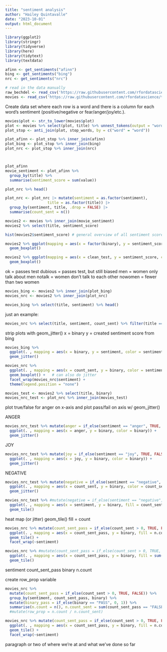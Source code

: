```yaml
---
title: "sentiment analysis"
author: "Hailey Quintavalle"
date: "2023-10-01"
output: html_document
---
```



```r
library(ggplot2)
library(stringr)
library(tidyverse)
library(here)
library(tidytext)
library(textdata)
```


```r
afinn <- get_sentiments("afinn")
bing <- get_sentiments("bing")
nrc <- get_sentiments("nrc")
```

```r
# read in the data manually
raw_bechdel <- read_csv('https://raw.githubusercontent.com/rfordatascience/tidytuesday/master/data/2021/2021-03-09/raw_bechdel.csv')
movies <- read_csv('https://raw.githubusercontent.com/rfordatascience/tidytuesday/master/data/2021/2021-03-09/movies.csv')
```

Create data set where each row is a word and there is a column for each word's sentiment (positive/negative or fear/anger/joy/etc.).

```r
movies$plot <- str_to_lower(movies$plot)
plot <- movies %>% select(plot, title) %>% unnest_tokens(output = "word", input = "plot")
plot_stop <- anti_join(plot, stop_words, by = c("word" = "word"))
```



```r
plot_afinn <- plot_stop %>% inner_join(afinn)
plot_bing <- plot_stop %>% inner_join(bing)
plot_nrc <- plot_stop %>% inner_join(nrc)



plot_afinn
movie_sentiment <- plot_afinn %>% 
  group_by(title) %>%
  summarise(sentiment_score = sum(value))

plot_nrc %>% head()

plot_nrc <- plot_nrc |> mutate(sentiment = as.factor(sentiment),
                   title = as.factor(title)) |>
  group_by(sentiment, title, .drop = FALSE) |>
  summarise(count_sent = n())
```


```r
movies2 <- movies %>% inner_join(movie_sentiment)
movies2 %>% select(title, sentiment_score)
```

```r
hist(movies2$sentiment_score) # general overview of all sentiment scores
```

```r
movies2 %>% ggplot(mapping = aes(x = factor(binary), y = sentiment_score)) +
  geom_boxplot()
```

```r
movies2 %>% ggplot(mapping = aes(x = clean_test, y = sentiment_score, color = clean_test)) +
  geom_boxplot()
```

ok = passes test
dubious = passes test, but still biased
men = women only talk about men
notalk = women don't talk to each other
nowomen = fewer than two women

```r
movies_bing <- movies2 %>% inner_join(plot_bing)
movies_nrc <- movies2 %>% inner_join(plot_nrc) 
```

```r
movies_bing %>% select(title, sentiment) %>% head()
```

just an example:
```r
movies_nrc %>% select(title, sentiment, count_sent) %>% filter(title == "Grown Ups 2")
```




strip plots with geom_jitter()
x = binary
y = created sentiment score from bing
```r
movies_bing %>%
  ggplot(. , mapping = aes(x = binary, y = sentiment, color = sentiment)) +
  geom_jitter()
```




```r
movies_nrc %>%
  ggplot(. , mapping = aes(x = count_sent, y = binary, color = sentiment)) +
  geom_boxplot() +   # can also do jitter
  facet_wrap(movies_nrc$sentiment) +
  theme(legend.position = "none")
```

```r
movies_test <- movies2 %>% select(title, binary)
movies_nrc_test <- plot_nrc %>% inner_join(movies_test) 
```


plot true/false for anger on x-axis and plot pass/fail on axis w/ geom_jitter()

ANGER
```r
movies_nrc_test %>% mutate(anger = if_else(sentiment == "anger", TRUE, FALSE)) %>%
  ggplot(. , mapping = aes(x = anger, y = binary, color = binary)) +
  geom_jitter()
```

JOY
```r
movies_nrc_test %>% mutate(joy = if_else(sentiment == "joy", TRUE, FALSE)) %>%
  ggplot(. , mapping = aes(x = joy, y = binary, color = binary)) +
  geom_jitter()
```


NEGATIVE
```r
movies_nrc_test %>% mutate(negative = if_else(sentiment == "negative", TRUE, FALSE)) %>%
  ggplot(. , mapping = aes(x = count_sent, y = binary, color = count_sent)) +
  geom_jitter()
```



```r
movies_nrc_test %>% #mutate(negative = if_else(sentiment == "negative", TRUE, FALSE)) %>%
  ggplot(. , mapping = aes(x = sentiment, y = binary, fill = count_sent)) +
  geom_tile()
```

heat map (or jitter)
geom_tile()
fill = count


```r
movies_nrc %>% mutate(count_sent_pass = if_else(count_sent > 0, TRUE, FALSE)) %>% group_by(sentiment, count_sent_pass, binary) %>% summarise(n.count = n()) %>%
  ggplot(. , mapping = aes(x = count_sent_pass, y = binary, fill = n.count)) +
  geom_tile() +
  facet_wrap(~sentiment)
```



```r
movies_nrc %>% #mutate(count_sent_pass = if_else(count_sent > 0, TRUE, FALSE)) %>%
  ggplot(. , mapping = aes(x = count_sent_pass, y = binary, fill = sum())) +
  geom_tile()
```


sentiment
count_sent_pass
binary
n.count


create row_prop variable

```r
movies_nrc %>% 
  mutate(count_sent_pass = if_else(count_sent > 0, TRUE, FALSE)) %>% 
  group_by(sentiment, count_sent_pass, binary) %>% 
  mutate(binary_pass = if_else(binary == "PASS", 0, 1)) %>%
  summarise(n.count = n(), n.count_sent = sum(count_sent_pass == "FALSE")) #%>% 
  #mutate(row_prop = n.count / n.count_sent) 
```



```r
movies_nrc %>% mutate(count_sent_pass = if_else(count_sent > 0, TRUE, FALSE)) %>% group_by(sentiment, count_sent_pass, binary) %>% summarise(n.count = n()) %>% mutate(row_prop = n.count/)
  ggplot(. , mapping = aes(x = count_sent_pass, y = binary, fill = n.count)) +
  geom_tile() +
  facet_wrap(~sentiment)
```

paragraph or two of where we're at and what we've done so far








